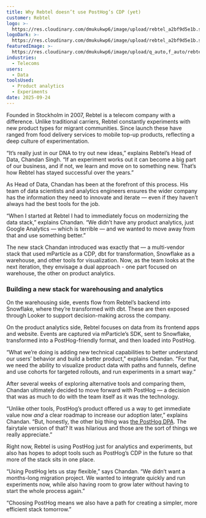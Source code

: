 ```yaml
---
title: Why Rebtel doesn’t use PostHog’s CDP (yet)
customer: Rebtel
logo: >-
  https://res.cloudinary.com/dmukukwp6/image/upload/rebtel_a2bf9d5e1b.svg
logoDark: >-
  https://res.cloudinary.com/dmukukwp6/image/upload/rebtel_a2bf9d5e1b.svg
featuredImage: >-
  https://res.cloudinary.com/dmukukwp6/image/upload/q_auto,f_auto/rebtel_2ac4067c92.png
industries:
  - Telecoms
users:
  - Data
toolsUsed:
  - Product analytics
  - Experiments
date: 2025-09-24
---
```


Founded in Stockholm in 2007, Rebtel is a telecom company with a difference. Unlike traditional carriers, Rebtel constantly experiments with new product types for migrant communities. Since launch these have ranged from food delivery services to mobile top-up products, reflecting a deep culture of experimentation.

“It’s really just in our DNA to try out new ideas,” explains Rebtel’s Head of Data, Chandan Singh. “If an experiment works out it can become a big part of our business, and if not, we learn and move on to something new. That’s how Rebtel has stayed successful over the years.”

As Head of Data, Chandan has been at the forefront of this process. His team of data scientists and analytics engineers ensures the wider company has the information they need to innovate and iterate — even if they haven’t always had the best tools for the job.

“When I started at Rebtel I had to immediately focus on modernizing the data stack,” explains Chandan. “We didn’t have any product analytics, just Google Analytics — which is terrible — and we wanted to move away from that and use something better.”

The new stack Chandan introduced was exactly that — a multi-vendor stack that used mParticle as a CDP, dbt for transformation, Snowflake as a warehouse, and other tools for visualization. Now, as the team looks at the next iteration, they envisage a dual approach - one part focused on warehouse, the other on product analytics. 

### Building a new stack for warehousing and analytics

On the warehousing side, events flow from Rebtel’s backend into Snowflake, where they’re transformed with dbt. These are then exposed through Looker to support decision-making across the company.

On the product analytics side, Rebtel focuses on data from its frontend apps and website. Events are captured via mParticle’s SDK, sent to Snowflake, transformed into a PostHog-friendly format, and then loaded into PostHog.

“What we’re doing is adding new technical capabilities to better understand our users’ behavior and build a better product," explains Chandan. "For that, we need the ability to visualize product data with paths and funnels, define and use cohorts for targeted rollouts, and run experiments in a smart way.”

After several weeks of exploring alternative tools and comparing them, Chandan ultimately decided to move forward with PostHog — a decision that was as much to do with the team itself as it was the technology. 

“Unlike other tools, PostHog’s product offered us a way to get immediate value now _and_ a clear roadmap to increase our adoption later,” explains Chandan. “But, honestly, the other big thing was [the PostHog DPA](/dpa). The fairytale version of that? It was hilarious and those are the sort of things we really appreciate.”

Right now, Rebtel is using PostHog just for analytics and experiments, but also has hopes to adopt tools such as PostHog’s CDP in the future so that more of the stack sits in one place. 

“Using PostHog lets us stay flexible,” says Chandan. “We didn’t want a months-long migration project. We wanted to integrate quickly and run experiments now, while also having room to grow later without having to start the whole process again.”

“Choosing PostHog means we also have a path for creating a simpler, more efficient stack tomorrow.”
